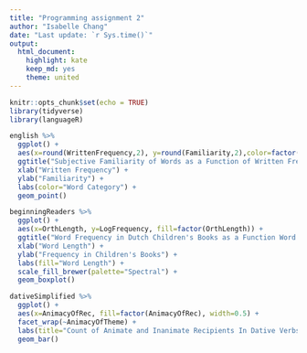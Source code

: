 ```yaml
---
title: "Programming assignment 2"
author: "Isabelle Chang"
date: "Last update: `r Sys.time()`"
output:
  html_document:  
    highlight: kate 
    keep_md: yes  
    theme: united
---
```


```r
knitr::opts_chunk$set(echo = TRUE)
library(tidyverse)
library(languageR)
```
``` r
english %>%
  ggplot() +
  aes(x=round(WrittenFrequency,2), y=round(Familiarity,2),color=factor(WordCategory)) +
  ggtitle("Subjective Familiarity of Words as a Function of Written Frequency") +
  xlab("Written Frequency") +
  ylab("Familiarity") +
  labs(color="Word Category") +
  geom_point()
```

``` r
beginningReaders %>%
  ggplot() +
  aes(x=OrthLength, y=LogFrequency, fill=factor(OrthLength)) +
  ggtitle("Word Frequency in Dutch Children's Books as a Function Word Length") +
  xlab("Word Length") +
  ylab("Frequency in Children's Books") +
  labs(fill="Word Length") +
  scale_fill_brewer(palette="Spectral") +
  geom_boxplot()
```

``` r
dativeSimplified %>%
  ggplot() +
  aes(x=AnimacyOfRec, fill=factor(AnimacyOfRec), width=0.5) +
  facet_wrap(~AnimacyOfTheme) +
  labs(title="Count of Animate and Inanimate Recipients In Dative Verbs", x="Animacy of Recipient", y="Count", fill ="Animacy of Recipient", caption="Faceted by Animacy of Theme") +
  geom_bar()
```
